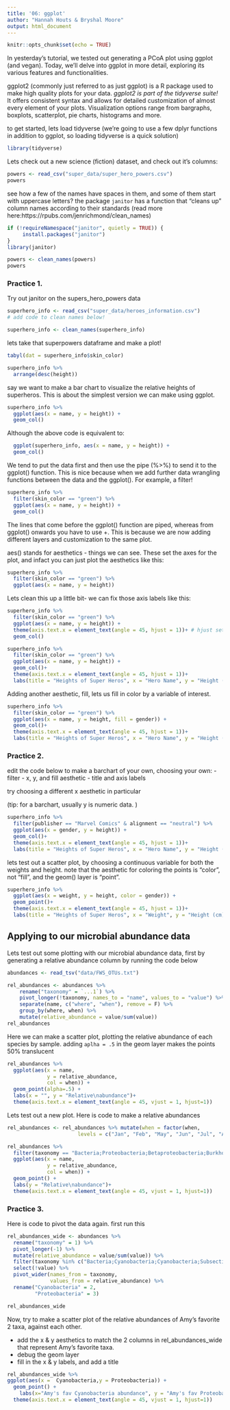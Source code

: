 ```yaml
---
title: '06: ggplot'
author: "Hannah Houts & Bryshal Moore"
output: html_document
---
```


```r
knitr::opts_chunk$set(echo = TRUE)
```

In yesterday's tutorial, we tested out generating a PCoA plot using ggplot (and vegan). Today, we'll delve into ggplot in more detail, exploring its various features and functionalities. 
 
ggplot2 (commonly just referred to as just ggplot) is a R package used to make high quality plots for your data. 
*ggplot2 is part of the tidyverse suite!*
It offers consistent syntax and allows for detailed customization of almost every element of your plots. Visualization options range from bargraphs, boxplots, scatterplot, pie charts, histograms and more. 

to get started, lets load tidyverse
(we're going to use a few dplyr functions in addition to ggplot, so loading tidyverse is a quick solution)
```r
library(tidyverse)
```

Lets check out a new science (fiction) dataset, and check out it's columns:
```r
powers <- read_csv("super_data/super_hero_powers.csv")
powers
```


see how a few of the names have spaces in them, and some of them start with uppercase letters? the package `janitor` has a function that "cleans up" column names according to their standards (read more here:https://rpubs.com/jenrichmond/clean_names)

```r
if (!requireNamespace("janitor", quietly = TRUE)) {
     install.packages("janitor")
}
library(janitor)

powers <- clean_names(powers)
powers
```

### Practice 1.
Try out janitor on the supers_hero_powers data
```r
superhero_info <- read_csv("super_data/heroes_information.csv")
# add code to clean names below!

superhero_info <- clean_names(superhero_info)
```



lets take that superpowers dataframe and make a plot!
```r
tabyl(dat = superhero_info$skin_color)

superhero_info %>% 
  arrange(desc(height))
```

say we want to make a bar chart to visualize the relative heights of superheros.
This is about the simplest version we can make using ggplot. 

```r
superhero_info %>% 
  ggplot(aes(x = name, y = height)) +
  geom_col()
```


Although the above code is equivalent to:
```r
  ggplot(superhero_info, aes(x = name, y = height)) +
  geom_col()
```

We tend to put the data first and then use the pipe (%>%) to send it to the ggplot() function. This is nice because when we add further data wrangling functions between the data and the ggplot(). For example, a filter!

```r
superhero_info %>% 
  filter(skin_color == "green") %>%
  ggplot(aes(x = name, y = height)) +
  geom_col()
```

The lines that come before the ggplot() function are piped, whereas from ggplot() onwards you have to use +. This is because we are now adding different layers and customization to the same plot.

aes() stands for aesthetics - things we can see. These set the axes for the plot, and infact you can just plot the aesthetics like this:
```r
superhero_info %>%
  filter(skin_color == "green") %>% 
  ggplot(aes(x = name, y = height)) 
```
Lets clean this up a little bit- we can fix those axis labels like this:
```r
superhero_info %>% 
  filter(skin_color == "green") %>%
  ggplot(aes(x = name, y = height)) +
  theme(axis.text.x = element_text(angle = 45, hjust = 1))+ # hjust sets the alignment of the text.
  geom_col()
```
```r
superhero_info %>% 
  filter(skin_color == "green") %>%
  ggplot(aes(x = name, y = height)) +
  geom_col()+
  theme(axis.text.x = element_text(angle = 45, hjust = 1))+ 
  labs(title = "Heights of Super Heros", x = "Hero Name", y = "Height (cm)")
```

Adding another aesthetic, fill, lets us fill in color by a variable of interest. 
```r
superhero_info %>% 
  filter(skin_color == "green") %>%
  ggplot(aes(x = name, y = height, fill = gender)) +
  geom_col()+
  theme(axis.text.x = element_text(angle = 45, hjust = 1))+ 
  labs(title = "Heights of Super Heros", x = "Hero Name", y = "Height (cm)")
```


### Practice 2. 
edit the code below to make a barchart of your own, choosing your own:
- filter
- x, y, and fill aesthetic
- title and axis labels

try choosing a different x aesthetic in particular

(tip: for a barchart, usually y is numeric data. )
```r
superhero_info %>% 
  filter(publisher == "Marvel Comics" & alignment == "neutral") %>%
  ggplot(aes(x = gender, y = height)) +
  geom_col()+
  theme(axis.text.x = element_text(angle = 45, hjust = 1))+ 
  labs(title = "Heights of Super Heros", x = "Hero Name", y = "Height (cm)")
```

lets test out a scatter plot, by choosing a continuous variable for both the weights and height. note that the aesthetic for coloring the points is "color", not "fill", and the geom() layer is "point".

```r
superhero_info %>% 
  ggplot(aes(x = weight, y = height, color = gender)) +
  geom_point()+
  theme(axis.text.x = element_text(angle = 45, hjust = 1))+ 
  labs(title = "Heights of Super Heros", x = "Weight", y = "Height (cm)")
```

## Applying to our microbial abundance data

Lets test out some plotting with our microbial abundance data, first by generating a relative abundance column by running the code below
```r
abundances <- read_tsv("data/FWS_OTUs.txt")

rel_abundances <- abundances %>%
    rename("taxonomy" = `...1`) %>%
    pivot_longer(!taxonomy, names_to = "name", values_to = "value") %>%
    separate(name, c("where", "when"), remove = F) %>%
    group_by(where, when) %>%
    mutate(relative_abundance = value/sum(value))
rel_abundances
```

Here we can make a scatter plot, plotting the relative abundance of each species by sample. adding `aplha = .5` in the geom layer makes the points 50% translucent
```r
rel_abundances %>% 
  ggplot(aes(x = name, 
             y = relative_abundance, 
             col = when)) + 
  geom_point(alpha=.5) +
  labs(x = "", y = "Relative\nabundance")+
  theme(axis.text.x = element_text(angle = 45, vjust = 1, hjust=1))
```



Lets test out a new plot. Here is code to make a relative abundances


```r
rel_abundances <- rel_abundances %>% mutate(when = factor(when, 
                       levels = c("Jan", "Feb", "May", "Jun", "Jul", "Aug"))) 


```

```r
rel_abundances %>% 
  filter(taxonomy == "Bacteria;Proteobacteria;Betaproteobacteria;Burkholderiales;Burkholderiaceae;Ralstonia") %>% 
  ggplot(aes(x = name, 
             y = relative_abundance, 
             col = when)) + 
  geom_point() +
  labs(y = "Relative\nabundance")+
  theme(axis.text.x = element_text(angle = 45, vjust = 1, hjust=1))
```

### Practice 3. 
Here is code to pivot the data again. first run this
```r
rel_abundances_wide <- abundances %>%
  rename("taxonomy" = 1) %>%
  pivot_longer(-1) %>%
  mutate(relative_abundance = value/sum(value)) %>%
  filter(taxonomy %in% c("Bacteria;Cyanobacteria;Cyanobacteria;SubsectionIV;Unassigned;Anabaena", "Bacteria;Proteobacteria;Betaproteobacteria;Burkholderiales;Burkholderiaceae;Ralstonia"))%>% 
  select(!value) %>%
  pivot_wider(names_from = taxonomy, 
              values_from = relative_abundance) %>%
  rename("Cyanobacteria" = 2, 
         "Proteobacteria" = 3)

rel_abundances_wide
```





Now, try to make a scatter plot of the relative abundances of Amy's favorite 2 taxa, against each other.

- add the x & y aesthetics to match the 2 columns in rel_abundances_wide that represent Amy's favorite taxa.
- debug the geom layer
- fill in the x & y labels, and add a title



```r
rel_abundances_wide %>% 
ggplot(aes(x =  Cyanobacteria,y = Proteobacteria)) + 
  geom_point() +
    labs(x="Amy's fav Cyanobacteria abundance", y = "Amy's fav Proteobacteria abundance", title = "Amy's fav Cyanobacteria abundance v. Amy's fav Proteobacteria abundance")+
  theme(axis.text.x = element_text(angle = 45, vjust = 1, hjust=1))
```


